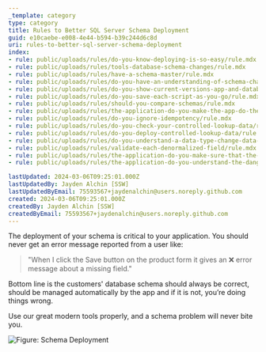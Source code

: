 ```yaml
---
_template: category
type: category
title: Rules to Better SQL Server Schema Deployment
guid: e10caebe-e008-4e44-b594-b39c244d6c8d
uri: rules-to-better-sql-server-schema-deployment
index:
- rule: public/uploads/rules/do-you-know-deploying-is-so-easy/rule.mdx
- rule: public/uploads/rules/tools-database-schema-changes/rule.mdx
- rule: public/uploads/rules/have-a-schema-master/rule.mdx
- rule: public/uploads/rules/do-you-have-an-understanding-of-schema-changes-and-their-increasing-complexity/rule.mdx
- rule: public/uploads/rules/do-you-show-current-versions-app-and-database/rule.mdx
- rule: public/uploads/rules/do-you-save-each-script-as-you-go/rule.mdx
- rule: public/uploads/rules/should-you-compare-schemas/rule.mdx
- rule: public/uploads/rules/the-application-do-you-make-the-app-do-the-work/rule.mdx
- rule: public/uploads/rules/do-you-ignore-idempotency/rule.mdx
- rule: public/uploads/rules/do-you-check-your-controlled-lookup-data/rule.mdx
- rule: public/uploads/rules/do-you-deploy-controlled-lookup-data/rule.mdx
- rule: public/uploads/rules/do-you-understand-a-data-type-change-data-motion-scripts/rule.mdx
- rule: public/uploads/rules/validate-each-denormalized-field/rule.mdx
- rule: public/uploads/rules/the-application-do-you-make-sure-that-the-database-structure-is-handled-automatically-via-3-buttons-create-upgrade-and-reconcile/rule.mdx
- rule: public/uploads/rules/the-application-do-you-understand-the-danger-and-change-permissions-so-schema-changes-can-only-be-done-by-the-schema-master/rule.mdx

lastUpdated: 2024-03-06T09:25:01.000Z
lastUpdatedBy: Jayden Alchin [SSW]
lastUpdatedByEmail: 75593567+jaydenalchin@users.noreply.github.com
created: 2024-03-06T09:25:01.000Z
createdBy: Jayden Alchin [SSW]
createdByEmail: 75593567+jaydenalchin@users.noreply.github.com
---
```


The deployment of your schema is critical to your application. You should never get an error message reported from a user like:

> "When I click the Save button on the product form it gives an ❌ error message about a missing field."

Bottom line is the customers' database schema should always be correct, should be managed automatically by the app and if it is not, you’re doing things wrong.

Use our great modern tools properly, and a schema problem will never bite you.

![Figure: Schema Deployment](sql-deployment-image.jpg)
